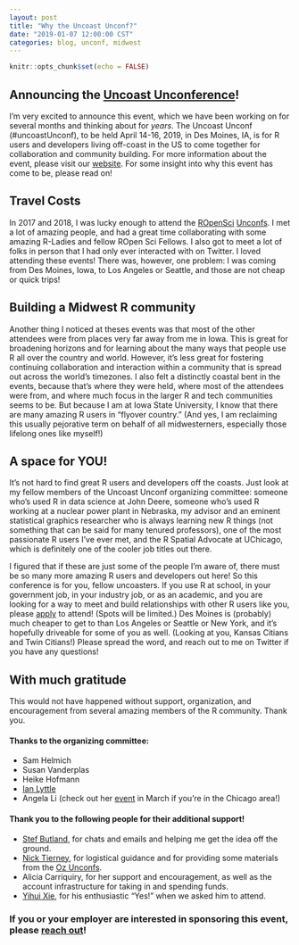```yaml
---
layout: post
title: "Why the Uncoast Unconf?"
date: "2019-01-07 12:00:00 CST"
categories: blog, unconf, midwest
---
```


```r
knitr::opts_chunk$set(echo = FALSE)
```

## Announcing the [Uncoast Unconference](https://uncoast-unconference.netlify.com/)!

I'm very excited to announce this event, which we have been working on for several months and thinking about for *years*. The Uncoast Unconf (#uncoastUnconf), to be held April 14-16, 2019, in Des Moines, IA, is for R users and developers living off-coast in the US to come together for collaboration and community building. For more information about the event, please visit our [website](https://uncoast-unconference.netlify.com/). For some insight into why this event has come to be, please read on! 

## Travel Costs

In 2017 and 2018, I was lucky enough to attend the [ROpenSci](http://unconf18.ropensci.org/) [Unconfs](http://unconf17.ropensci.org/). I met a lot of amazing people, and had a great time collaborating with some amazing R-Ladies and fellow ROpen Sci Fellows. I also got to meet a lot of folks in person that I had only ever interacted with on Twitter. I loved attending these events! There was, however, one problem: I was coming from Des Moines, Iowa, to Los Angeles or Seattle, and those are not cheap or quick trips! 

## Building a Midwest R community

Another thing I noticed at theses events was that most of the other attendees were from places very far away from me in Iowa. This is great for broadening horizons and for learning about the many ways that people use R all over the country and world. However, it's less great for fostering continuing collaboration and interaction within a community that is spread out across the world's timezones. I also felt a distinctly coastal bent in the events, because that's where they were held, where most of the attendees were from, and where much focus in the larger R and tech communities seems to be. But because I am at Iowa State University, I know that there are many amazing R users in "flyover country." (And yes, I am reclaiming this usually pejorative term on behalf of all midwesterners, especially those lifelong ones like myself!) 

## A space for YOU!

It's not hard to find great R users and developers off the coasts. Just look at my fellow members of the Uncoast Unconf organizing committee: someone who's used R in data science at John Deere, someone who's used R working at a nuclear power plant in Nebraska, my advisor and an eminent statistical graphics researcher who is always learning new R things (not something that can be said for many tenured professors), one of the most passionate R users I've ever met, and the R Spatial Advocate at UChicago, which is definitely one of the cooler job titles out there. 

I figured that if these are just some of the people I'm aware of, there must be so many more amazing R users and developers out here! So this conference is for you, fellow uncoasters. If you use R at school, in your government job, in your industry job, or as an academic, and you are looking for a way to meet and build relationships with other R users like you, please [apply](https://iastate.qualtrics.com/jfe/form/SV_b45oWxx4lIt8NMh) to attend! (Spots will be limited.) Des Moines is (probably) much cheaper to get to than Los Angeles or Seattle or New York, and it's hopefully driveable for some of you as well. (Looking at you, Kansas Citians and Twin Citians!) Please spread the word, and reach out to me on Twitter if you have any questions!

## With much gratitude

This would not have happened without support, organization, and encouragement from several amazing members of the R community. Thank you. 

#### Thanks to the organizing committee:

- Sam Helmich
- Susan Vanderplas
- Heike Hofmann 
- [Ian Lyttle](http://ijlyttle.github.io/)
- Angela Li (check out her [event](https://chirunconf.github.io/) in March if you're in the Chicago area!)


#### Thank you to the following people for their additional support! 

- [Stef Butland](https://twitter.com/stefaniebutland?lang=en), for chats and emails and helping me get the idea off the ground.
- [Nick Tierney](https://www.njtierney.com/), for logistical guidance and for providing some materials from the [Oz Unconfs](https://ozunconf18.ropensci.org/).
- Alicia Carriquiry, for her support and encouragement, as well as the account infrastructure for taking in and spending funds. 
- [Yihui Xie](https://yihui.name/en/), for his enthusiastic "Yes!" when we asked him to attend.

### If you or your employer are interested in sponsoring this event, please [reach out](mailto:sctyner@iastate.edu)! 
